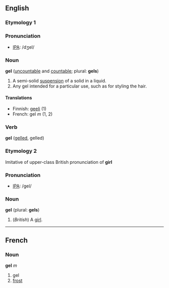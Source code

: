 ==English==
===Etymology 1===
<!-- to be written -->

===Pronunciation===
*[[w:IPA|IPA]]: /dʒel/

===Noun===
'''gel''' ([[uncountable]] and [[countable]]; plural: '''gels''')

#A semi-solid [[suspension]] of a solid in a liquid. <!--is this correct?-->
#Any gel intended for a particular use, such as for styling the hair.

====Translations====
*Finnish: [[geeli]] (1)
*French: gel ''m'' (1, 2)

===Verb===
'''gel''' ([[gelled]], gelled)

===Etymology 2===
Imitative of upper-class British pronunciation of '''girl'''

===Pronunciation===
*[[w:IPA|IPA]]: /gel/

===Noun===
'''gel''' (plural: '''gels''')

#(''British'') A [[girl]].

----
==French==
===Noun===
'''gel''' ''m''

#gel
#[[frost]]
